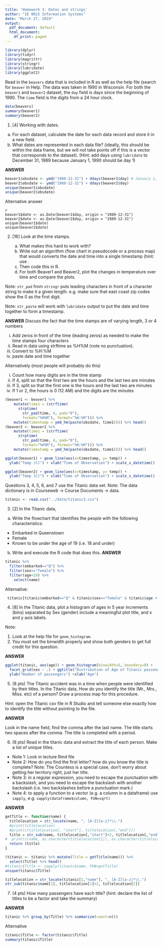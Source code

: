 ```yaml
---
title: 'Homework 3: Dates and strings'
author: "IE 0015 Information Systems"
date: "March 27, 2019"
output:
  pdf_document: default
  html_document:
    df_print: paged
---
```


```r
library(dplyr)
library(tidyr)
library(magrittr)
library(stringr)
library(lubridate)
library(ggplot2)
```

Read in the `beavers` data that is included in R as well as the help file (search for `beaver` in Help.  The data was taken in 1990 in Wisconsin. For both the `beaver1` and `beaver2` dataset, the `day` field is days since the beginning of 1990.  The `time` field is the digits from a 24 hour clock.

```r
data(beavers)
summary(beaver1)
summary(beaver2)
```

1. [4]  Working with dates.

a. For each dataset, calculate the date for each data record and store it in a new field. 
b. What dates are represented in each data file? (ideally, this should be within the data frame, but we will not take points off if this is a vector that corresponds to the dataset). (Hint:  add days using `lubridate` to December 31, 1989 because January 1, 1990 should be day 1)

**ANSWER**

```r
beaver1$obsdate <- ymd("1989-12-31") + ddays(beaver1$day) # January 1, 1990 should be day 1
beaver2$obsdate <- ymd("1989-12-31") + ddays(beaver2$day) 
unique(beaver1$obsdate)
unique(beaver2$obsdate)
```

Alternative answer

```
{r}
beaver1$date <- as.Date(beaver1$day, origin = "1989-12-31")
beaver2$date <- as.Date(beaver2$day, origin = "1989-12-31")
unique(beaver1$date)
unique(beaver2$date)
```


2. [16] Look at the time stamps. 

    a. What makes this hard to work with? 
    b. Write out an algorithm (flow chart in pseudocode or a process map) that would converts the date and time into a single timestamp (hint: use .  
    c. Then code this in R.
    d. For both Beaver1 and Beaver2, plot the changes in temperature over time and compare the plots.

    
Note: `str_pad` from `stringr` puts leading characters in front of a character string to make it a given length.  e.g. make sure that east coast zip codes show the 0 as the first digit.

Note: `str_paste` will work with `lubridate` output to put the date and time together to form a timestamp.

**ANSWER**
Discuss the fact that the time stamps are of varying length, 3 or 4 numbers

  i. Add zeros in front of the time (leading zeros) as needed to make the time stamps four characters
  ii. Read in data using strftime as %H%M (note no punctuation).  
  iii. Convert to %H:%M
  iv. paste date and time together
  
  
Alternatively (most people will probably do this)

  i. Count how many digits are in the time stamp
  ii. If 4, split so that the first two are the hours and the last two are minutes
  iii. If 3, split so that the first one is the hours and the last two are minutes
  iv. If 1 or 2, the hours is 0 (12 AM) and the digits are the minutes

```r
(beaver1 <- beaver1 %>%
    mutate(time1 = (strftime(
      strptime(
        str_pad(time, 4, pad="0"),  
        format="%H%M"), format="%H:%M"))) %>%
    mutate(timestamp = ymd_hm(paste(obsdate, time1)))) %>% head()
(beaver2 <- beaver2 %>%
    mutate(time1 = (strftime(
      strptime(
        str_pad(time, 4, pad="0"),  
        format="%H%M"), format="%H:%M"))) %>%
    mutate(timestamp = ymd_hm(paste(obsdate, time1)))) %>% head()

```

```r
ggplot(beaver1) + geom_line(aes(x=timestamp, y= temp)) + 
  ylab("Temp (C)") + xlab("Time of Observation") + scale_x_datetime()
```

```r
ggplot(beaver2) + geom_line(aes(x=timestamp, y= temp)) + 
  ylab("Temp (C)") + xlab("Time of Observation") + scale_x_datetime()
```

Questions 3, 4, 5, 6, and 7 use the Titanic data set. Note: The data dictionary is in Courseweb -> Course Documents -> data.
```r
titanic <- read.csv("../data/titanic3.csv")
```

3. [2]  In the Titanic data, 

a. Write the flowchart that identifies the people with the following characteristics: 
  -  Embarked in Queenstown
  -  Female
  -  Known to be under the age of 19 (i.e. 18 and under)
b.  Write and execute the R code that does this.
**ANSWER**

```r
titanic %>%
  filter(embarked=="Q") %>%
  filter(sex=="female") %>%
  filter(age<19) %>%
    select(name)
```

Alternative:

```r
 titanic[titanic$embarked=="Q" & titanic$sex=="female" & titanic$age < 19 & !is.na(titanic$age),"name"]
```

4. [8] In the Titanic data, plot a histogram of ages in 5 year increments (bins) separated by Sex (gender) include a meaningful plot title, and x and y axis labels. 

Note: 

1.  Look at the help file for `geom_histogram`.  
2.  You must set the binwidth properly and show both genders to get full credit for this question.


**ANSWER**
```r
ggplot(titanic, aes(age)) + geom_histogram(binwidth=5, boundary=0) + 
  facet_grid(sex ~ .) + ggtitle("Distribution of Age of Titanic passengers by gender") + 
  ylab("Number of passengers") +xlab("Age")
```

5.  (8 pts) The Titanic accident was in a time when people were identified by their titles. In the Titanic data, How do you identify the title (Mr., Mrs., Miss. etc) of a person? Draw a process map for this procedure.

Hint: open the Titanic csv file in R Studio and tell someone else exactly how to identify the title without pointing to the file.

**ANSWER**

Look in the name field, find the comma after the last name.
The title starts two spaces after the comma.
The title is completed with a period.

6.  (8 pts) Read in the titanic data and extract the title of each person.  Make a list of unique titles.  

- Note 1: Look in lecture Rmd file
- Note 2: How do you find the first letter? how do you know the title is complete? Note: The Countess is a special case, don't worry about getting her territory right, just her title.  
- Note 3:  in a regular expression, you need to escape the punctuation with a backslash, and you need to escape the backslash with another backslash (i.e. two backslashes before a punctuation mark.)
- Note 4:  to apply a function to a vector (e.g. a column in a dataframe) use `sapply`, e.g. `sapply(dataframe$column, FUN=sqrt)`  
  
**ANSWER**

```r
getTitle <- function(name) {
  titlelocation = str_locate(name, ", [A-Z][a-z]*\\.")
  #print(titlelocation)
  #print(c(titlelocation[, "start"], titlelocation[,"end"]))
  title = str_sub(name, titlelocation[,"start"]+2, titlelocation[,"end"])
#  print(c(name, as.character(titlelocation[1]), as.character(titlelocation[2])))
  return (title)
}

(titanic <- titanic %>% mutate(Title = getTitle(name))) %>% 
  select(Title) %>% head()
#titanic$Title <- sapply(titanic$name, FUN=getTitle)
unique(titanic$Title)  
```

```r
titlelocation = str_locate(titanic[1,"name"], ", [A-Z][a-z]*\\.")
str_sub(titanic$name[1], titlelocation[1]+2, titlelocation[2])
```

7.  (4 pts) How many passengers have each title? (hint: declare the list of titles to be a factor and take the summary)

**ANSWER**
```r
titanic %>% group_by(Title) %>% summarize(count=n())
```

Alternative

```r
titanic$Title <- factor(titanic$Title)
summary(titanic$Title)
```
